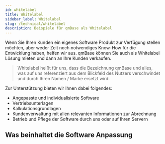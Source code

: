 ---
id: whitelabel
title: Whitelabel
sidebar_label: Whitelabel
slug: /technical/whitelabel
description: Beispiele für qmBase als Whitelabel
---


Wenn Sie Ihren Kunden ein eigenes Software Produkt zur Verfügung stellen möchten, aber weder Zeit noch notwendiges Know-How für die Entwicklung haben, helfen wir aus.
qmBase können Sie auch als Whitelabel Lösung mieten und dann an Ihre Kunden verkaufen.

> Whitelabel heißt für uns, dass die Bezeichnung qmBase und alles, was auf uns referenziert aus dem Blickfeld des Nutzers verschwindet und durch Ihren Namen / Marke ersetzt wird.

Zur Unterstützung bieten wir Ihnen dabei folgendes:

- Angepasste und individualisierte Software
- Vertriebsunterlagen
- Kalkulationsgrundlagen
- Kundenverwaltung mit allen relevanten Informationen zur Abrechnung
- Betrieb und Pflege der Software durch uns oder auf Ihren Servern

## Was beinhaltet die Software Anpassung

<UnderDevAlert />

<!--

Innerhalb der Software werden folgende Elemente geändert.

- Angepasster Produktumfang z.B. nur einzelne Apps und nicht die gesamte Lösung
- Individuelle E-Mail Templates
  - Individuelle E-Mail Zustellung eigener Absender
- Eigenes Theme (Farbschema) und Layout
- Standardlogo in Navigationsleiste
- Eigene Inhalte und Testdaten
- Eigene Releasezyklen (weniger Updates)
- Kontaktdaten

### Unterstützende Funktionen durch automatisierte Testaccounts

Damit Interessenten jederzeit Ihr Produkt testen können, ist eine automatisierte Zustellung von Testaccounts essenziell.
Auch hierfür haben wir eine Lösung, so dass Sie hier auf unseren Erfahrungen und Tools aufbauen können.
Hierzu zählen allgemeine Seiten für den

- [Login](https://app.qmbase.com/account/findworkspace)
- [Bestellung Testaccount](https://app.qmbase.com/Signup)
- Erklärende Texte
- Dauer des Tests

Zu den Anpassungen auf diesen Seiten zählen:

- Farbschema
- Domain
- Verlinkungen (Impressum, Datenschutz etc.)

Da qmBase stetig weiterentwickelt wird, müssen wir immer darauf achten einmalig vereinbarte Anpassungen auch beizubehalten.
Hierzu erstellen wir automatisierte Screenshots, die Sie für Ihre Dokumentation nutzen können.

### Ressourcen (Authorization required)

- [Screenshots](https://github.com/qmbase/screenshots)
- [E-Mail Templates](https://github.com/qmbase/email-templates/)
-->
